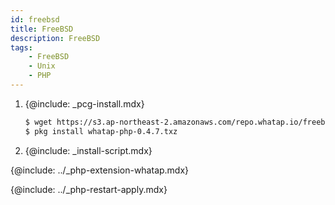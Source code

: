 ```yaml
---
id: freebsd
title: FreeBSD
description: FreeBSD
tags:
    - FreeBSD
    - Unix
    - PHP
---
```


<!-- 리포지토리 등록? -->
<!-- 와탭 저장소(Repository)를 등록하세요.-->

<!--
```bash

```
-->

1. {@include: _pcg-install.mdx} 

    ```bash title=SH
    $ wget https://s3.ap-northeast-2.amazonaws.com/repo.whatap.io/freebsd/10/whatap-php-0.4.7.txz
    $ pkg install whatap-php-0.4.7.txz
    ```

1. {@include: _install-script.mdx}

{@include: ../_php-extension-whatap.mdx} 

{@include: ../_php-restart-apply.mdx} 